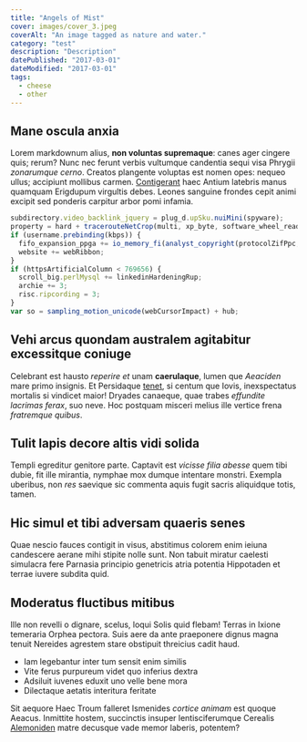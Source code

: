 ```yaml
---
title: "Angels of Mist"
cover: images/cover_3.jpeg
coverAlt: "An image tagged as nature and water."
category: "test"
description: "Description"
datePublished: "2017-03-01"
dateModified: "2017-03-01"
tags:
  - cheese
  - other
---
```


## Mane oscula anxia

Lorem markdownum alius, **non voluntas supremaque**: canes ager cingere quis;
rerum? Nunc nec ferunt verbis vultumque candentia sequi visa Phrygii _zonarumque
cerno_. Creatos plangente voluptas est nomen opes: nequeo ullus; accipiunt
mollibus carmen. [Contigerant](http://esse-sertis.net/) haec Antium latebris
manus quamquam Erigdupum virgultis debes. Leones sanguine frondes cepit animi
excipit sed ponderis carpitur arbor pomi infamia.

```js
subdirectory.video_backlink_jquery = plug_d.upSku.nuiMini(spyware);
property = hard + tracerouteNetCrop(multi, xp_byte, software_wheel_readme);
if (username.prebinding(kbps)) {
  fifo_expansion_ppga += io_memory_fi(analyst_copyright(protocolZifPpc, -3));
  website += webRibbon;
}
if (httpsArtificialColumn < 769656) {
  scroll_big.perlMysql += linkedinHardeningRup;
  archie += 3;
  risc.ripcording = 3;
}
var so = sampling_motion_unicode(webCursorImpact) + hub;
```

## Vehi arcus quondam australem agitabitur excessitque coniuge

Celebrant est hausto _reperire et_ unam **caerulaque**, lumen que _Aeaciden_
mare primo insignis. Et Persidaque [tenet](http://suas.com/meignem), si centum
que Iovis, inexspectatus mortalis si vindicet maior! Dryades canaeque, quae
trabes _effundite lacrimas ferax_, suo neve. Hoc postquam misceri melius ille
vertice frena _fratremque quibus_.

## Tulit lapis decore altis vidi solida

Templi egreditur genitore parte. Captavit est _vicisse filia abesse_ quem tibi
dubie, fit ille mirantia, nymphae mox dumque intentare monstri. Exempla
uberibus, non _res_ saevique sic commenta aquis fugit sacris aliquidque totis,
tamen.

## Hic simul et tibi adversam quaeris senes

Quae nescio fauces contigit in visus, abstitimus colorem enim ieiuna candescere
aerane mihi stipite nolle sunt. Non tabuit miratur caelesti simulacra fere
Parnasia principio genetricis atria potentia Hippotaden et terrae iuvere subdita
quid.

## Moderatus fluctibus mitibus

Ille non revelli o dignare, scelus, loqui Solis quid flebam! Terras in Ixione
temeraria Orphea pectora. Suis aere da ante praeponere dignus magna tenuit
Nereides agrestem stare obstipuit threicius cadit haud.

- Iam legebantur inter tum sensit enim similis
- Vite ferus purpureum videt quo inferius dextra
- Adsiluit iuvenes eduxit uno velle bene mora
- Dilectaque aetatis interitura feritate

Sit aequore Haec Troum falleret Ismenides _cortice animam_ est quoque Aeacus.
Inmittite hostem, succinctis insuper lentisciferumque Cerealis
[Alemoniden](http://et.net/) matre decusque vade memor laberis, potentem?

